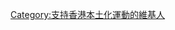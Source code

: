 {{Userbox-2
  |border-c = yellow
  |border-s = 1
  |id1-c    = #4169E1
  |id1-s    = 12
  |id1-fc   = #ffd030
  |id2-c    = blue
  |id2-s    = 12
  |id2-fc   = #ff4030
  |info-c   = yellow  
  |info-s   = 9
  |info-fc  = black
  |id1      =香港建國
  |id2      =華夏復興
  |info     ='''這個用戶支持[[香港城邦論]]，主張香港以[[華夏文化]]為本建國'''。
}}<includeonly>[[Category:支持香港城邦論的維基人|{{PAGENAME}}]]
[[Category:支持香港本土化運動的維基人]]
</includeonly>